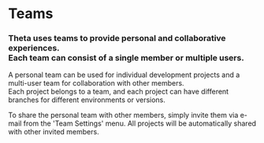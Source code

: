 # Teams
### Theta uses teams to provide personal and collaborative experiences.<br/>Each team can consist of a single member or multiple users.

A personal team can be used for individual development projects and a multi-user team for collaboration with other members.<br/>
Each project belongs to a team, and each project can have different branches for different environments or versions.

To share the personal team with other members, simply invite them via e-mail from the 'Team Settings' menu.
All projects will be automatically shared with other invited members.
